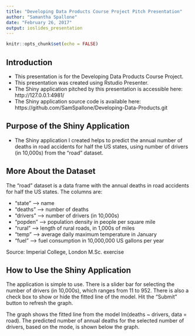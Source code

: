 ```yaml
---
title: "Developing Data Products Course Project Pitch Presentation"
author: "Samantha Spallone"
date: "February 26, 2017"
output: ioslides_presentation
---
```


```r
knitr::opts_chunk$set(echo = FALSE)
```

## Introduction

- This presentation is for the Developing Data Products Course Project.
- This presentation was created using Rstudio Presenter.
- The Shiny application pitched by this presentation is accessible here: http://127.0.0.1:4981/
- The Shiny application source code is available here: https://github.com/SamSpallone/Developing-Data-Products.git

## Purpose of the Shiny Application

- The Shiny application I created helps to predict the annual number of deaths in road accidents for half the US states, using number of drivers (in 10,000s) from the "road" dataset.


## More About the Dataset

The "road" dataset is a data frame with the annual deaths in road accidents for half the US states. The columns are:

- "state" --> name
- "deaths" --> number of deaths
- "drivers" --> number of drivers (in 10,000s)
- "popden" --> population density in people per square mile
- "rural" --> length of rural roads, in 1,000s of miles
- "temp" --> average daily maximum temperature in January
- "fuel" --> fuel consumption in 10,000,000 US gallons per year

Source: Imperial College, London M.Sc. exercise

## How to Use the Shiny Application

The application is simple to use. There is a slider bar for selecting the number of drivers (in 10,000s), which ranges from 11 to 952. There is also a check box to show or hide the fitted line of the model. Hit the "Submit" button to refresh the graph.

The graph shows the fitted line from the model lm(deaths ~ drivers, data = road). The predicted number of annual deaths for the selected number of drivers, based on the mode, is shown below the graph.
